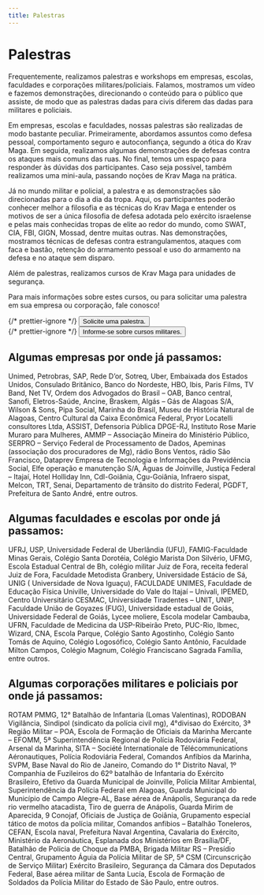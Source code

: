 ```yaml
---
title: Palestras
---
```



# Palestras

Frequentemente, realizamos palestras e workshops em empresas, escolas, faculdades e corporações militares/policiais. Falamos, mostramos um vídeo e fazemos demonstrações, direcionando o conteúdo para o público que assiste, de modo que as palestras dadas para civis diferem das dadas para militares e policiais.

Em empresas, escolas e faculdades, nossas palestras são realizadas de modo bastante peculiar. Primeiramente, abordamos assuntos como defesa pessoal, comportamento seguro e autoconfiança, segundo a ótica do Krav Maga. Em seguida, realizamos algumas demonstrações de defesas contra os ataques mais comuns das ruas. No final, temos um espaço para responder às dúvidas dos participantes. Caso seja possível, também realizamos uma mini-aula, passando noções de Krav Maga na prática.

Já no mundo militar e policial, a palestra e as demonstrações são direcionadas para o dia a dia da tropa. Aqui, os participantes poderão conhecer melhor a filosofia e as técnicas do Krav Maga e entender os motivos de ser a única filosofia de defesa adotada pelo exército israelense e pelas mais conhecidas tropas de elite ao redor do mundo, como SWAT, CIA, FBI, GIGN, Mossad, dentre muitas outras. Nas demonstrações, mostramos técnicas de defesas contra estrangulamentos, ataques com faca e bastão, retenção do armamento pessoal e uso do armamento na defesa e no ataque sem disparo.

Além de palestras, realizamos cursos de Krav Maga para unidades de segurança.

Para mais informações sobre estes cursos, ou para solicitar uma palestra em sua empresa ou corporação, fale conosco!

<div className="mt-12 grid grid-cols-2 place-items-center gap-8">
  <div>
    {/* prettier-ignore */}
    <Button asChild size="free" className="bg-blue-500 hover:cursor-pointer text-center text-xl lg:py-4"><Link href="/contato">Solicite uma palestra.</Link></Button>
  </div>
  <div>
    {/* prettier-ignore */}
    <Button asChild size="free" className="bg-blue-500 hover:cursor-pointer text-center text-xl lg:py-4"><Link href="/krav-maga/militar">Informe-se sobre cursos militares.</Link></Button>
  </div>
</div>

## Algumas empresas por onde já passamos:

Unimed, Petrobras, SAP, Rede D’or, Sotreq, Uber, Embaixada dos Estados Unidos, Consulado Britânico, Banco do Nordeste, HBO, Ibis, Paris Films, TV Band, Net TV, Ordem dos Advogados do Brasil – OAB, Banco central, Sanofi, Eletros-Saúde, Ancine, Braskem, Algás – Gás de Alagoas S/A, Wilson & Sons, Pipa Social, Marinha do Brasil, Museu de História Natural de Alagoas, Centro Cultural da Caixa Econômica Federal, Pryor Locatelli consultores Ltda, ASSIST, Defensoria Pública DPGE-RJ, Instituto Rose Marie Muraro para Mulheres, AMMP – Associação Mineira do Ministério Público, SERPRO – Serviço Federal de Processamento de Dados, Apeminas (associação dos procuradores de Mg), rádio Bons Ventos, rádio São Francisco, Dataprev Empresa de Tecnologia e Informações da Previdência Social, Elfe operação e manutenção S/A, Águas de Joinville, Justiça Federal – Itajaí, Hotel Holliday Inn, Cdl-Goiânia, Cgu-Goiânia, Infraero sispat, Melcon, TRT, Senai, Departamento de trânsito do distrito Federal, PGDFT, Prefeitura de Santo André, entre outros.

<div className="carousel mx-auto py-8">
  <Gallery>
    <GalleryItem
      src="/pt/images/federacao/palestras/palestra-educacao-1.jpg"
      title=""
    />
    <GalleryItem
      src="/pt/images/federacao/palestras/palestra-educacao-2.jpg"
      title=""
    />
    <GalleryItem
      src="/pt/images/federacao/palestras/palestra-educacao-3.jpg"
      title=""
    />
    <GalleryItem
      src="/pt/images/federacao/palestras/palestra-educacao-4.jpg"
      title=""
    />
    <GalleryItem
      src="/pt/images/federacao/palestras/palestra-educacao-5.jpg"
      title=""
    />
  </Gallery>
</div>

## Algumas faculdades e escolas por onde já passamos:

UFRJ, USP, Universidade Federal de Uberlândia (UFU), FAMIG-Faculdade Minas Gerais, Colégio Santa Dorotéia, Colégio Marista Don Silvério, UFMG, Escola Estadual Central de Bh, colégio militar Juiz de Fora, receita federal Juiz de Fora, Faculdade Metodista Granbery, Universidade Estácio de Sá, UNIG ( Universidade de Nova Iguaçu), FACULDADE UNIMES, Faculdade de Educação Física Univille, Universidade do Vale do Itajaí – Univali, IPEMED, Centro Universitário CESMAC, Universidade Tiradentes – UNIT, UNIP, Faculdade União de Goyazes (FUG), Universidade estadual de Goiás, Universidade Federal de Goiás, Lycee moliere, Escola modelar Cambauba, UFRN, Faculdade de Medicina da USP-Ribeirão Preto, PUC-Rio, Ibmec, Wizard, CNA, Escola Parque, Colégio Santo Agostinho, Colégio Santo Tomás de Aquino, Colégio Logosófico, Colégio Santo Antônio, Faculdade Milton Campos, Colégio Magnum, Colégio Franciscano Sagrada Família, entre outros.

<div className="carousel mx-auto py-8">
  <Gallery>
    <GalleryItem
      src="/pt/images/federacao/palestras/palestra-empresa-1.jpg"
      title=""
    />
    <GalleryItem
      src="/pt/images/federacao/palestras/palestra-empresa-2.jpg"
      title=""
    />
    <GalleryItem
      src="/pt/images/federacao/palestras/palestra-empresa-3.jpg"
      title=""
    />
    <GalleryItem
      src="/pt/images/federacao/palestras/palestra-empresa-4.jpg"
      title=""
    />
    <GalleryItem
      src="/pt/images/federacao/palestras/palestra-empresa-5.jpg"
      title=""
    />
    <GalleryItem
      src="/pt/images/federacao/palestras/palestra-empresa-6.jpg"
      title=""
    />
  </Gallery>
</div>

## Algumas corporações militares e policiais por onde já passamos:

ROTAM PMMG, 12° Batalhão de Infantaria (Lomas Valentinas), RODOBAN Vigilância, Sindipol (sindicato da polícia civil mg), 4°divisao do Exército, 3ª Região Militar – POA, Escola de Formação de Oficiais da Marinha Mercante – EFOMM, 5ª Superintendência Regional de Polícia Rodoviária Federal, Arsenal da Marinha, SITA – Société Internationale de Télécommunications Aéronautiques, Polícia Rodoviária Federal, Comandos Anfíbios da Marinha, SVPM, Base Naval do Rio de Janeiro, Comando do 1° Distrito Naval, 1º Companhia de Fuzileiros do 62º batalhão de Infantaria do Exército Brasileiro, Efetivo da Guarda Municipal de Joinville, Polícia Militar Ambiental, Superintendência da Polícia Federal em Alagoas, Guarda Municipal do Município de Campo Alegre-AL, Base aérea de Anápolis, Segurança da rede rio vermelho atacadista, Tiro de guerra de Anápolis, Guarda Mirim de Aparecida, 9 Conojaf, Oficiais de Justiça de Goiânia, Grupamento especial tático de motos da polícia militar, Comandos anfibios – Batalhão Toneleros, CEFAN, Escola naval, Prefeitura Naval Argentina, Cavalaria do Exército, Ministério da Aeronáutica, Esplanada dos Ministérios em Brasília/DF, Batalhão de Policia de Choque da PMBA, Brigada Militar RS – Presídio Central, Grupamento Águia da Polícia Militar de SP, 5ª CSM (Circunscrição de Serviço Militar) Exército Brasileiro, Segurança da Câmara dos Deputados Federal, Base aérea militar de Santa Lucía, Escola de Formação de Soldados da Polícia Militar do Estado de São Paulo, entre outros.

<div className="carousel mx-auto py-8">
  <Gallery>
    <GalleryItem
      src="/pt/images/federacao/palestras/2025_palestra-militar1.jpeg"
      title=""
    />
    <GalleryItem
      src="/pt/images/federacao/palestras/2025_palestra-militar2.png"
      title=""
    />
    <GalleryItem
      src="/pt/images/federacao/palestras/palestra-militar-1.jpg"
      title=""
    />
    <GalleryItem
      src="/pt/images/federacao/palestras/palestra-militar-2.jpg"
      title=""
    />
    <GalleryItem
      src="/pt/images/federacao/palestras/palestra-militar-3.jpg"
      title=""
    />
    <GalleryItem
      src="/pt/images/federacao/palestras/palestra-militar-4.jpg"
      title=""
    />
    <GalleryItem
      src="/pt/images/federacao/palestras/palestra-militar-5.jpg"
      title=""
    />
    <GalleryItem
      src="/pt/images/federacao/palestras/palestra-militar-6.jpg"
      title=""
    />

  </Gallery>
</div>
